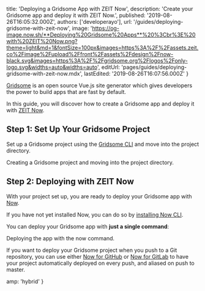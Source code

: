 
  title: 'Deploying a Gridsome App with ZEIT Now',
  description: 'Create your Gridsome app and deploy it with ZEIT Now.',
  published: '2019-08-26T16:05:32.000Z',
  authors: ['developerayo'],
  url: '/guides/deploying-gridsome-with-zeit-now',
  image:
    'https://og-image.now.sh/**Deploying%20Gridsome%20Apps**%20%3Cbr%3E%20with%20ZEIT%20Now.png?theme=light&md=1&fontSize=100px&images=https%3A%2F%2Fassets.zeit.co%2Fimage%2Fupload%2Ffront%2Fassets%2Fdesign%2Fnow-black.svg&images=https%3A%2F%2Fgridsome.org%2Flogos%2Fonly-logo.svg&widths=auto&widths=auto',
  editUrl: 'pages/guides/deploying-gridsome-with-zeit-now.mdx',
  lastEdited: '2019-08-26T16:07:56.000Z'
}

[Gridsome](https://gridsome.org/) is an open source Vue.js site generator which gives developers the power to build apps that are fast by default.

In this guide, you will discover how to create a Gridsome app and deploy it with [ZEIT Now](/now).

## Step 1: Set Up Your Gridsome Project

Set up a Gridsome project using the [Gridsome CLI](https://gridsome.org/docs/gridsome-cli/#gridsome-cli) and move into the project directory.

<Snippet dark text="gridsome create gridsome-project && cd gridsome-project" />
<Caption>Creating a Gridsome project and moving into the project directory.</Caption>

## Step 2: Deploying with ZEIT Now

With your project set up, you are ready to deploy your Gridsome app with [Now](/now).

If you have not yet installed Now, you can do so by [installing Now CLI](/download).

You can deploy your Gridsome app with **just a single command**:

<Snippet dark text="now" />

<Caption>
  Deploying the app with the <InlineCode>now</InlineCode> command.
</Caption>

If you want to deploy your Gridsome project when you push to a Git repository, you can use either [Now for GitHub](/docs/v2/integrations/now-for-github/) or [Now for GitLab](/docs/v2/integrations/now-for-gitlab/) to have your project automatically deployed on every push, and aliased on push to master.


  amp: 'hybrid'
}
